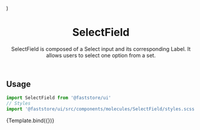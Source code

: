 

<Meta title="Molecules/SelectField" component={SelectField} argTypes={{}} />

  <SelectField id="select-field" label="SelectField" />
)

<header>

# SelectField

SelectField is composed of a Select input and its corresponding Label. It allows users to select one option from a set.

</header>

## Usage

```jsx
import SelectField from '@faststore/ui'
// Styles
import '@faststore/ui/src/components/molecules/SelectField/styles.scss'
```

<Canvas>
  <Story
    name="default"
    args={{
      id: 'select-default',
    }}
  >
    {Template.bind({})}
  </Story>
</Canvas>

<ArgsTable story="default" />
